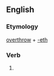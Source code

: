 ==English==

===Etymology===
[[overthrow]] + [[-eth]]

===Verb===
{{en-verb form}}

# {{archaic third-person singular of|overthrow}}